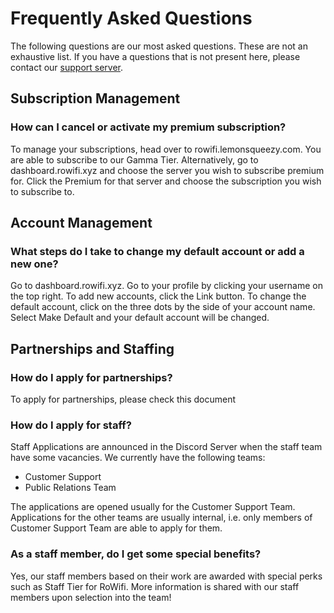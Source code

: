 # Frequently Asked Questions

The following questions are our most asked questions. These are not an exhaustive list. If you have a questions
that is not present here, please contact our [support server](/support).

## Subscription Management

### How can I cancel or activate my premium subscription?

To manage your subscriptions, head over to rowifi.lemonsqueezy.com. You are able to subscribe to our Gamma Tier. 
Alternatively, go to dashboard.rowifi.xyz and choose the server you wish to subscribe premium for. Click the 
Premium for that server and choose the subscription you wish to subscribe to.

## Account Management

### What steps do I take to change my default account or add a new one?

Go to dashboard.rowifi.xyz. Go to your profile by clicking your username on the top right. To add new accounts, 
click the Link button. To change the default account, click on the three dots by the side of your account name. Select 
Make Default and your default account will be changed.

## Partnerships and Staffing

### How do I apply for partnerships?

To apply for partnerships, please check this document

### How do I apply for staff?

Staff Applications are announced in the Discord Server when the staff team have some vacancies. We currently have the following teams:
- Customer Support
- Public Relations Team

The applications are opened usually for the Customer Support Team. Applications for the other teams are usually internal, 
i.e. only members of Customer Support Team are able to apply for them.

### As a staff member, do I get some special benefits?

Yes, our staff members based on their work are awarded with special perks such as Staff Tier for RoWifi. More information is shared 
with our staff members upon selection into the team!

